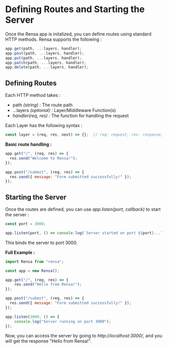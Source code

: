 # Defining Routes and Starting the Server

Once the Rensa app is initalized, you can define routes using standard HTTP methods. Rensa supports the following :
```js
app.get(path, ...layers, handler);
app.post(path, ...layers, handler);
app.put(path, ...layers, handler);
app.patch(path, ...layers, handler);
app.delete(path, ...layers, handler);
```

## Defining Routes

Each HTTP method takes :
- path _(string) :_ The route path
- ...layers _(optional) :_ Layer/Middleware Function(s)
- _handler(req, res) :_ The function for handling the request

Each Layer has the following syntax :
```js
const layer = (req, res, next) => {};  // req: request, res: response, next: callback to call the next Layer/handler
```

**Basic route handling :**
```js
app.get("/", (req, res) => {
  res.send("Welcome to Rensa!");
});

app.post("/submit", (req, res) => {
  res.send({ message: "Form submitted successfully!" });
});
```

## Starting the Server

Once the routes are defined, you can use _app.listen(port, callback)_ to start the server :
```js
const port = 3000;

app.listen(port, () => console.log(`Server started on port ${port}...`));
```

This binds the server to port 3000.

**Full Example :**
```js
import Rensa from "rensa";

const app = new Rensa();

app.get("/", (req, res) => {
    res.send("Hello from Rensa!");
});

app.post("/submit", (req, res) => {
  res.send({ message: "Form submitted successfully!" });
});

app.listen(3000, () => {
    console.log("Server running on port 3000");
});

```

Now, you can access the server by going to _http://localhost:3000/_, and you will get the response "Hello from Rensa!".
